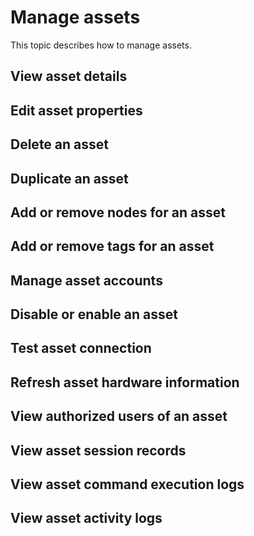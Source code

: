 # Manage assets

This topic describes how to manage assets.

## View asset details

## Edit asset properties

## Delete an asset

## Duplicate an asset

## Add or remove nodes for an asset

## Add or remove tags for an asset

## Manage asset accounts

## Disable or enable an asset

## Test asset connection

## Refresh asset hardware information

## View authorized users of an asset

## View asset session records

## View asset command execution logs

## View asset activity logs